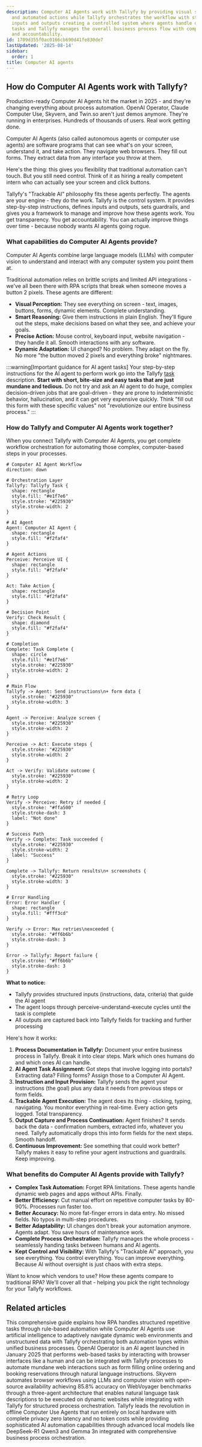 ```yaml
---
description: Computer AI Agents work with Tallyfy by providing visual screen perception
  and automated actions while Tallyfy orchestrates the workflow with structured instructions
  inputs and outputs creating a controlled system where agents handle dynamic web
  tasks and Tallyfy manages the overall business process flow with complete transparency
  and accountability.
id: 1709d355f0ac0166cb690d41fe830de7
lastUpdated: '2025-08-14'
sidebar:
  order: 1
title: Computer AI agents
---
```



## How do Computer AI Agents work with Tallyfy?

Production-ready Computer AI Agents hit the market in 2025 - and they're changing everything about process automation. OpenAI Operator, Claude Computer Use, Skyvern, and Twin.so aren't just demos anymore. They're running in enterprises. Hundreds of thousands of users. Real work getting done.

Computer AI Agents (also called autonomous agents or computer use agents) are software programs that can see what's on your screen, understand it, and take action. They navigate web browsers. They fill out forms. They extract data from any interface you throw at them.

Here's the thing: this gives you flexibility that traditional automation can't touch. But you still need control. Think of it as hiring a really competent intern who can actually see your screen and click buttons.

Tallyfy's "Trackable AI" philosophy fits these agents perfectly. The agents are your engine - they do the work. Tallyfy is the control system. It provides step-by-step instructions, defines inputs and outputs, sets guardrails, and gives you a framework to manage and improve how these agents work. You get transparency. You get accountability. You can actually improve things over time - because nobody wants AI agents going rogue.

### What capabilities do Computer AI Agents provide?

Computer AI Agents combine large language models (LLMs) with computer vision to understand and interact with any computer system you point them at.

Traditional automation relies on brittle scripts and limited API integrations - we've all been there with RPA scripts that break when someone moves a button 2 pixels. These agents are different:

*   **Visual Perception:** They see everything on screen - text, images, buttons, forms, dynamic elements. Complete understanding.
*   **Smart Reasoning:** Give them instructions in plain English. They'll figure out the steps, make decisions based on what they see, and achieve your goals.
*   **Precise Action:** Mouse control, keyboard input, website navigation - they handle it all. Smooth interactions with any software.
*   **Dynamic Adaptation:** UI changed? No problem. They adapt on the fly. No more "the button moved 2 pixels and everything broke" nightmares.

:::warning[Important guidance for AI agent tasks]
Your step-by-step instructions for the AI agent to perform work go into the Tallyfy [task](/products/pro/tracking-and-tasks/tasks/) description. **Start with short, bite-size and easy tasks that are just mundane and tedious.** Do not try and ask an AI agent to do huge, complex decision-driven jobs that are goal-driven - they are prone to indeterministic behavior, hallucination, and it can get very expensive quickly. Think "fill out this form with these specific values" not "revolutionize our entire business process."
:::

### How do Tallyfy and Computer AI Agents work together?

When you connect Tallyfy with Computer AI Agents, you get complete workflow orchestration for automating those complex, computer-based steps in your processes.

```d2
# Computer AI Agent Workflow
direction: down

# Orchestration Layer
Tallyfy: Tallyfy Task {
  shape: rectangle
  style.fill: "#e1f7e6"
  style.stroke: "#225930"
  style.stroke-width: 2
}

# AI Agent
Agent: Computer AI Agent {
  shape: rectangle
  style.fill: "#f2faf4"
}

# Agent Actions
Perceive: Perceive UI {
  shape: rectangle
  style.fill: "#f2faf4"
}

Act: Take Action {
  shape: rectangle
  style.fill: "#f2faf4"
}

# Decision Point
Verify: Check Result {
  shape: diamond
  style.fill: "#f2faf4"
}

# Completion
Complete: Task Complete {
  shape: circle
  style.fill: "#e1f7e6"
  style.stroke: "#225930"
  style.stroke-width: 2
}

# Main Flow
Tallyfy -> Agent: Send instructions\n+ form data {
  style.stroke: "#225930"
  style.stroke-width: 3
}

Agent -> Perceive: Analyze screen {
  style.stroke: "#225930"
  style.stroke-width: 2
}

Perceive -> Act: Execute steps {
  style.stroke: "#225930"
  style.stroke-width: 2
}

Act -> Verify: Validate outcome {
  style.stroke: "#225930"
  style.stroke-width: 2
}

# Retry Loop
Verify -> Perceive: Retry if needed {
  style.stroke: "#ffa500"
  style.stroke-dash: 3
  label: "Not done"
}

# Success Path
Verify -> Complete: Task succeeded {
  style.stroke: "#225930"
  style.stroke-width: 2
  label: "Success"
}

Complete -> Tallyfy: Return results\n+ screenshots {
  style.stroke: "#225930"
  style.stroke-width: 3
}

# Error Handling
Error: Error Handler {
  shape: rectangle
  style.fill: "#fff3cd"
}

Verify -> Error: Max retries\nexceeded {
  style.stroke: "#ff6b6b"
  style.stroke-dash: 3
}

Error -> Tallyfy: Report failure {
  style.stroke: "#ff6b6b"
  style.stroke-dash: 3
}
```

**What to notice:**
- Tallyfy provides structured inputs (instructions, data, criteria) that guide the AI agent
- The agent loops through perceive-understand-execute cycles until the task is complete
- All outputs are captured back into Tallyfy fields for tracking and further processing

Here's how it works:

1.  **Process Documentation in Tallyfy:** Document your entire business process in Tallyfy. Break it into clear steps. Mark which ones humans do and which ones AI can handle.
2.  **AI Agent Task Assignment:** Got steps that involve logging into portals? Extracting data? Filling forms? Assign those to a Computer AI Agent.
3.  **Instruction and Input Provision:** Tallyfy sends the agent your instructions (the goal) plus any data it needs from previous steps or form fields.
4.  **Trackable Agent Execution:** The agent does its thing - clicking, typing, navigating. You monitor everything in real-time. Every action gets logged. Total transparency.
5.  **Output Capture and Process Continuation:** Agent finishes? It sends back the data - confirmation numbers, extracted info, whatever you need. Tallyfy automatically drops this into form fields for the next steps. Smooth handoff.
6.  **Continuous Improvement:** See something that could work better? Tallyfy makes it easy to refine your agent instructions and guardrails. Keep improving.

### What benefits do Computer AI Agents provide with Tallyfy?

*   **Complex Task Automation:** Forget RPA limitations. These agents handle dynamic web pages and apps without APIs. Finally.
*   **Better Efficiency:** Cut manual effort on repetitive computer tasks by 80-90%. Processes run faster too.
*   **Better Accuracy:** No more fat-finger errors in data entry. No missed fields. No typos in multi-step procedures.
*   **Better Adaptability:** UI changes don't break your automation anymore. Agents adapt. You save hours of maintenance work.
*   **Complete Process Orchestration:** Tallyfy manages the whole process - seamlessly handing tasks between humans and AI agents.
*   **Kept Control and Visibility:** With Tallyfy's "Trackable AI" approach, you see everything. You control everything. You can improve everything. Because AI without oversight is just chaos with extra steps.

Want to know which vendors to use? How these agents compare to traditional RPA? We'll cover all that - helping you pick the right technology for your Tallyfy workflows.


<PageTree />

## Related articles
<CardGrid>
<LinkTitleCard header="<b>Computer Ai Agents > RPA vs. computer AI agents</b>" href="/products/pro/integrations/computer-ai-agents/rpa-vs-computer-use-agents/" > This comprehensive guide explains how RPA handles structured repetitive tasks through rule-based automation while Computer AI Agents use artificial intelligence to adaptively navigate dynamic web environments and unstructured data with Tallyfy orchestrating both automation types within unified business processes. </LinkTitleCard>
<LinkTitleCard header="<b>Vendors > OpenAI Operator</b>" href="/products/pro/integrations/computer-ai-agents/vendors/openai-operator/" > OpenAI Operator is an AI agent launched in January 2025 that performs web-based tasks by interacting with browser interfaces like a human and can be integrated with Tallyfy processes to automate mundane web interactions such as form filling online ordering and booking reservations through natural language instructions. </LinkTitleCard>
<LinkTitleCard header="<b>Vendors > Skyvern AI agents</b>" href="/products/pro/integrations/computer-ai-agents/vendors/skyvern/" > Skyvern automates browser workflows using LLMs and computer vision with open-source availability achieving 85.8% accuracy on WebVoyager benchmarks through a three-agent architecture that enables natural language task descriptions to be executed on dynamic websites while integrating with Tallyfy for structured process orchestration. </LinkTitleCard>
<LinkTitleCard header="<b>Computer Ai Agents > Local computer use agents</b>" href="/products/pro/integrations/computer-ai-agents/local-computer-use-agents/" > Tallyfy leads the revolution in offline Computer Use Agents that run entirely on local hardware with complete privacy zero latency and no token costs while providing sophisticated AI automation capabilities through advanced local models like DeepSeek-R1 Qwen3 and Gemma 3n integrated with comprehensive business process orchestration. </LinkTitleCard>
</CardGrid>